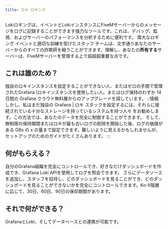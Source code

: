 ```yaml
---
title: ロキ ロギング
---
```


Lokiロギングは、イベントとLokiインスタンスにFiveMサーバーからのメッセージをログに記録することができます強力なツールです。これは、デバッグ、監視、およびサーバーのパフォーマンスを分析するために便利です。
偉大なロギング イベントと適切な訓練を受けたスタッフ チームは、文字通りあなたのサーバーからのすべての詐欺師を戦うことができます。理解し、あなたの**所有する**サーバーは、FiveMサーバーを管理する上で超超超重要な点です。

## これは誰のため？

独自のロキインスタンスを設定することができない人、またはゼロの手間で管理されたGrafana |ロキインスタンスを使用したい人。またはログ保持のわずか 14 日間の Grafana クラウド無料層からのアップグレードを探しています。
::情報
しかし、私はまだ独自の Grafana | ロキ スタックを設定するには、それらに接続されている十分なストレージを持っているシステムを持つ人々 をお勧めします。この方法では、あなたのデータを完全に制御することができます。
そして、無制限の保持期間またはロキが最も古いログの削除を開始した後、ログの価値がある GBs の x の量まで設定できます。難しいように見えるかもしれませんが、セットアップのためのガイドがたくさんあります。
:::

## 何がもらえる？

自分のGrafana組織を完全にコントロールでき、好きなだけダッシュボードを作成でき、Grafana Loki APIを使用してログを照会できます。
さらにデータソースを追加し、スタッフを招待し、どのダッシュボードを見ることができ、どのダッシュボードを見ることができないかを完全にコントロールできます。Ko-fi階層に応じて、30日、60日、90日の保存期間があります。

## それで何ができる？

GrafanaとLoki、そしてデータベースとの連携が可能です。
